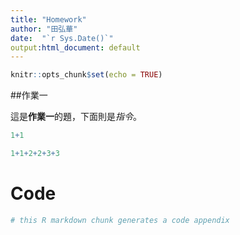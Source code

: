 ---
title: "Homework"
author: "田弘華"
date:  "`r Sys.Date()`"
output:html_document: default
---

```{r setup, include=FALSE}
knitr::opts_chunk$set(echo = TRUE)
```


##作業一

這是**作業一**的題，下面則是*指令*。


```{r}
1+1

1+1+2+2+3+3
```

# Code

```{r ref.label = knitr::all_labels(), echo = TRUE, eval = FALSE}
# this R markdown chunk generates a code appendix
```